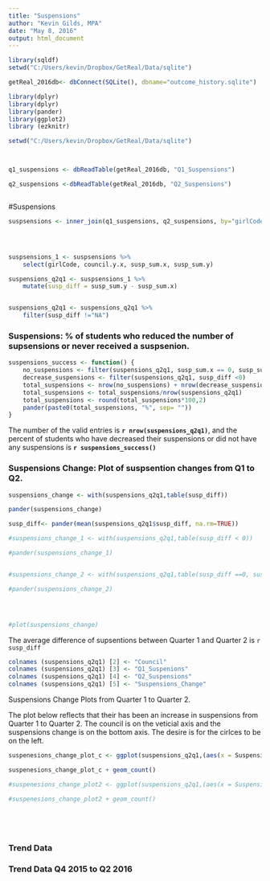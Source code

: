 ```yaml
---
title: "Suspensions"
author: "Kevin Gilds, MPA"
date: "May 8, 2016"
output: html_document
---
```



```r

library(sqldf)
setwd("C:/Users/kevin/Dropbox/GetReal/Data/sqlite")

getReal_2016db<- dbConnect(SQLite(), dbname="outcome_history.sqlite")

library(dplyr)
library(dplyr)
library(pander)
library(ggplot2)
library (ezknitr)

setwd("C:/Users/kevin/Dropbox/GetReal/Data/sqlite")



q1_suspensions <- dbReadTable(getReal_2016db, "Q1_Suspensions")

q2_suspensions <-dbReadTable(getReal_2016db, "Q2_Suspensions")



```



#Suspensions
 

```r

suspsensions <- inner_join(q1_suspensions, q2_suspensions, by="girlCode")




suspsensions_1 <- suspsensions %>%
    select(girlCode, council.y.x, susp_sum.x, susp_sum.y)

suspensions_q2q1 <- suspsensions_1 %>%
    mutate(susp_diff = susp_sum.y - susp_sum.x)


suspensions_q2q1 <- suspensions_q2q1 %>%
    filter(susp_diff !="NA")

```

### Suspensions: % of students who reduced the number of supsensions or never received a suspsenion. 
```r
suspensions_success <- function() {
    no_suspensions <- filter(suspensions_q2q1, susp_sum.x == 0, susp_sum.y == 0)
    decrease_suspensions <- filter(suspensions_q2q1, susp_diff <0)
    total_suspensions <- nrow(no_suspensions) + nrow(decrease_suspensions)
    total_suspensions <- total_suspensions/nrow(suspensions_q2q1)
    total_suspensions <- round(total_suspensions*100,2)
    pander(paste0(total_suspensions, "%", sep= ""))
}


```

The number of the valid entries is **`r nrow(suspensions_q2q1)`**, and the percent of students who have decreased their suspensions or did not have any suspensions is **`r suspensions_success()`**

### Suspensions Change: Plot of suspsention changes from Q1 to Q2. 

```r

suspensions_change <- with(suspensions_q2q1,table(susp_diff))

pander(suspensions_change)

susp_diff<- pander(mean(suspensions_q2q1$susp_diff, na.rm=TRUE))

#suspensions_change_1 <- with(suspensions_q2q1,table(susp_diff < 0))

#pander(suspensions_change_1)


#suspensions_change_2 <- with(suspensions_q2q1,table(susp_diff ==0, susp_sum.y==0))

#pander(suspensions_change_2)




#plot(suspensions_change)
```

The average difference of supsentions between Quarter 1 and Quarter 2 is `r susp_diff`


```r

colnames (suspensions_q2q1) [2] <- "Council"
colnames (suspensions_q2q1) [3] <- "Q1_Suspenions"
colnames (suspensions_q2q1) [4] <- "Q2_Suspensions"
colnames (suspensions_q2q1) [5] <- "Suspensions_Change"

```

Suspensions Change Plots from Quarter 1 to Quarter 2. 

The plot below reflects that their has been an increase in suspensions from  Quarter 1 to  Quarter 2. The council is on the veticial axis and the suspensions change is on the bottom axis. The desire is for the cirlces to be on the left.  
```r

suspenesions_change_plot_c <- ggplot(suspensions_q2q1,(aes(x = Suspensions_Change, y = Council)))

suspenesions_change_plot_c + geom_count()

#suspenesions_change_plot2 <- ggplot(suspensions_q2q1,(aes(x = Suspensions_Change, y = Q1_Suspenions)))

#suspenesions_change_plot2 + geom_count()






```


### Trend Data

### Trend Data Q4 2015 to Q2 2016

